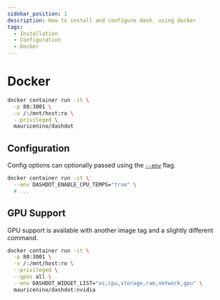 ```yaml
---
sidebar_position: 1
description: How to install and configure dash. using docker
tags:
  - Installation
  - Configuration
  - Docker
---
```


# Docker

```bash
docker container run -it \
  -p 80:3001 \
  -v /:/mnt/host:ro \
  --privileged \
  mauricenino/dashdot
```

## Configuration

Config options can optionally passed using the
[`--env`](https://docs.docker.com/engine/reference/commandline/run/#set-environment-variables--e---env---env-file)
flag.

```bash
docker container run -it \
  --env DASHDOT_ENABLE_CPU_TEMPS="true" \
  # ...
```

## GPU Support

GPU support is available with another image tag and a slightly different command.

```bash
docker container run -it \
  -p 80:3001 \
  -v /:/mnt/host:ro \
  --privileged \
  --gpus all \
  --env DASHDOT_WIDGET_LIST="os,cpu,storage,ram,network,gpu" \
  mauricenino/dashdot:nvidia
```
